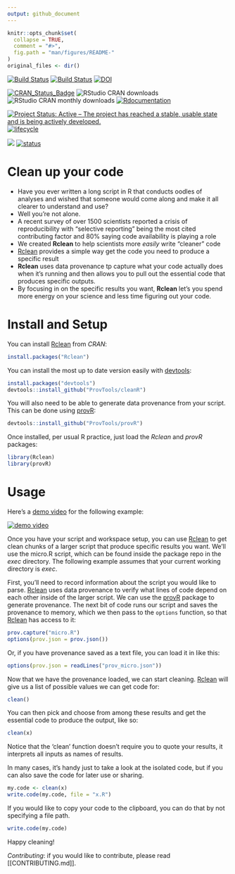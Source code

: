 ```yaml
---
output: github_document
---
```



<!-- README.md is generated from README.Rmd. Please edit that file -->

```r
knitr::opts_chunk$set(
  collapse = TRUE,
  comment = "#>",
  fig.path = "man/figures/README-"
)
original_files <- dir()
```

<!-- # ijtiff  <img src="man/figures/logo.png" height="140" align="right"> -->

<!-- Code status -->
[![Build Status](https://travis-ci.org/ProvTools/Rclean.svg?branch=master)](https://travis-ci.org/ProvTools/Rclean) 
[![Build Status](https://travis-ci.org/ProvTools/Rclean.svg?branch=dev)](https://travis-ci.org/ProvTools/Rclean) 
[![DOI](https://zenodo.org/badge/102645585.svg)](https://zenodo.org/badge/latestdoi/102645585)

<!-- R status -->
[![CRAN_Status_Badge](http://www.r-pkg.org/badges/version/Rclean)](https://cran.r-project.org/package=Rclean)
![RStudio CRAN downloads](http://cranlogs.r-pkg.org/badges/grand-total/Rclean)
![RStudio CRAN monthly downloads](http://cranlogs.r-pkg.org/badges/Rclean)
[![Rdocumentation](http://www.rdocumentation.org/badges/version/Rclean)](http://www.rdocumentation.org/packages/Rclean)

<!-- Dev status -->
[![Project Status: Active – The project has reached a stable, usable state and is being actively developed.](http://www.repostatus.org/badges/latest/active.svg)](http://www.repostatus.org/#active)
[![lifecycle](https://img.shields.io/badge/lifecycle-maturing-blue.svg)](https://www.tidyverse.org/lifecycle/#maturing)

<!-- Package Review -->
[![](https://badges.ropensci.org/164_status.svg)](https://github.com/ropensci/onboarding/issues/164)
[![status](http://joss.theoj.org/papers/334d80d5508056dc6e7e17c6fd3ed5a6/status.svg)](http://joss.theoj.org/papers/334d80d5508056dc6e7e17c6fd3ed5a6)


Clean up your code
==================

- Have you ever written a long script in R that conducts oodles of
  analyses and wished that someone would come along and make it all
  clearer to understand and use?
- Well you’re not alone. 
- A recent survey of over 1500 scientists reported a crisis of
  reproducibility with "selective reporting" being the most cited
  contributing factor and 80% saying code availability is playing a
  role
- We created **Rclean** to help scientists more *easily* write "cleaner" code
- [Rclean](https://github.com/ProvTools/Rclean) provides a simple way
  get the code you need to produce a specific result
- **Rclean** uses data provenance tp capture what your code actually
  does when it’s running and then allows you to pull out the essential
  code that produces specific outputs.
- By focusing in on the specific results you want, **Rclean** let’s
  you spend more energy on your science and less time figuring out
  your code.


Install and Setup
=================

You can install
[Rclean](https://cran.r-project.org/web/packages/Rclean/) from *CRAN*: 

```R
install.packages("Rclean")
```

You can install the most up to date version easily with
[devtools](https://github.com/hadley/devtools):

```R
install.packages("devtools")
devtools::install_github("ProvTools/cleanR")
```
You will also need to be able to generate data provenance from your
script. This can be done using [provR](https://github.com/ProvTools/):

```R
devtools::install_github("ProvTools/provR")
```

Once installed, per usual R practice, just load the *Rclean* and
*provR* packages:

```R
library(Rclean)
library(provR)
```

Usage
=====

Here's a
[demo video](https://asciinema.org/a/osSGbvH3GKA3r3QMJ2Tlba1pu) for
the following example:

[![demo video](Rclean_demo.png)](https://asciinema.org/a/osSGbvH3GKA3r3QMJ2Tlba1pu)

Once you have your script and workspace setup, you can use
[Rclean](https://github.com/ProvTools/Rclean) to get clean chunks of a
larger script that produce specific results you want. We'll use the
micro.R script, which can be found inside the package repo in the
*exec* directory. The following example assumes that your current
working directory is *exec*. 

First, you'll need to record information about the script you would
like to parse. [Rclean](https://github.com/ProvTools/Rclean) uses data
provenance to verify what lines of code depend on each other inside of
the larger script. We can use the
[provR](https://github.com/ProvTools/provR) package to generate
provenance. The next bit of code runs our script and saves the
provenance to memory, which we then pass to the `options` function, so
that [Rclean](https://github.com/ProvTools/Rclean) has access to it:

```R
prov.capture("micro.R")
options(prov.json = prov.json())
```

Or, if you have provenance saved as a text file, you can load it in
like this:

```R
options(prov.json = readLines("prov_micro.json"))
```

Now that we have the provenance loaded, we can start
cleaning. [Rclean](https://github.com/ProvTools/Rclean) will give us a
list of possible values we can get code for:

```R
clean()

```

You can then pick and choose from among these results and get the
essential code to produce the output, like so:

```R
clean(x)

```

Notice that the 'clean' function doesn't require you to quote your
results, it interprets all inputs as names of results. 

In many cases, it's handy just to take a look at the isolated code,
but if you can also save the code for later use or sharing.

```R
my.code <- clean(x)
write.code(my.code, file = "x.R")

```

If you would like to copy your code to the clipboard, you can do that
by not specifying a file path. 

```R
write.code(my.code)

```

Happy cleaning!


*Contributing*: if you would like to contribute, please read [[CONTRIBUTING.md]].


